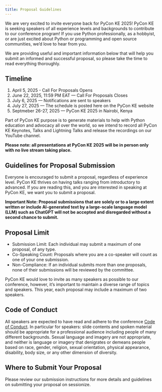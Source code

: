```yaml
---
title: Proposal Guidelines
---
```


We are very excited to invite everyone back for PyCon KE 2025! PyCon KE is seeking speakers of all experience levels and backgrounds to contribute to our conference program! If you use Python professionally, as a hobbyist, or are just excited about Python or programming and open source communities, we’d love to hear from you.

We are providing useful and important information below that will help you submit an informed and successful proposal, so please take the time to read everything thoroughly.

## Timeline

1. April 5, 2025 - Call For Proposals Opens
2. June 22, 2025, 11:59 PM EAT — Call For Proposals Closes
3. July 6, 2025 — Notifications are sent to speakers
4. July 27, 2025 — The schedule is posted here on the PyCon KE website
5. Septmeber 26-27, 2025 — PyCon KE 2025 in Nairobi, Kenya

Part of PyCon KE purpose is to generate materials to help with Python education and advocacy all over the world, so we intend to record all PyCon KE Keynotes, Talks and Lightning Talks and release the recordings on our YouTube channel.

**Please note: all presentations at PyCon KE 2025 will be in person only with no live stream taking place.**

## Guidelines for Proposal Submission

Everyone is encouraged to submit a proposal, regardless of experience level. PyCon KE thrives on having talks ranging from introductory to advanced. If you are reading this, and you are interested in speaking at PyCon KE, we want you to submit a proposal.

**Important Note: Proposal submissions that are solely or to a large extent written or include AI-generated text by a large-scale language model (LLM) such as ChatGPT will not be accepted and disregarded without a second chance to submit.**

## Proposal Limit

- Submission Limit: Each individual may submit a maximum of one proposal, of any type.
- Co-Speaking Count: Proposals where you are a co-speaker will count as one of your one submission.
- Non-Compliance: If an individual submits more than one proposals, none of their submissions will be reviewed by the committee.

PyCon KE would love to invite as many speakers as possible to our conference, however, it’s important to maintain a diverse range of topics and speakers. This year, each proposal may include a maximum of two speakers.

## Code of Conduct

All speakers are expected to have read and adhere to the conference [Code of Conduct](/code-of-conduct). In particular for speakers: slide contents and spoken material should be appropriate for a professional audience including people of many different backgrounds. Sexual language and imagery are not appropriate, and neither is language or imagery that denigrates or demeans people based on race, gender, religion, sexual orientation, physical appearance, disability, body size, or any other dimension of diversity.

## Where to Submit Your Proposal

Please review our submission instructions for more details and guidelines on submitting your proposal on sessionize.
